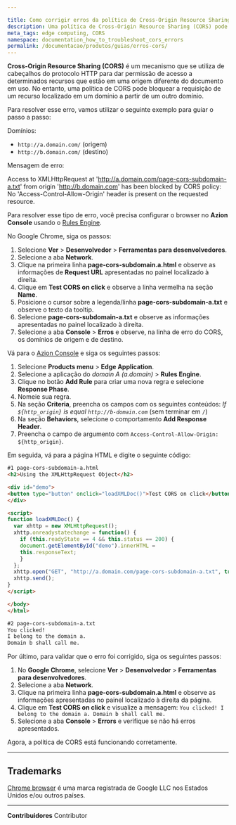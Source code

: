```yaml
---

title: Como corrigir erros da política de Cross-Origin Resource Sharing (CORS) na aplicação
description: Uma política de Cross-Origin Resource Sharing (CORS) pode bloquear a requisição de um recurso localizado em um domínio a partir de um outro domínio. Saiba como configurar sua aplicação para corrigir esse erro.
meta_tags: edge computing, CORS
namespace: documentation_how_to_troubleshoot_cors_errors
permalink: /documentacao/produtos/guias/erros-cors/
---
```


**Cross-Origin Resource Sharing (CORS)** é um mecanismo que se utiliza de cabeçalhos do protocolo HTTP para dar permissão de acesso a determinados recursos que estão em uma origem diferente do documento em uso. No entanto, uma política de CORS pode bloquear a requisição de um recurso localizado em um domínio a partir de um outro domínio.

Para resolver esse erro, vamos utilizar o seguinte exemplo para guiar o passo a passo:

Domínios:

- `http://a.domain.com/` (origem)
- `http://b.domain.com/` (destino)

Mensagem de erro:

Access to XMLHttpRequest at 'http://a.domain.com/page-cors-subdomain-a.txt' from origin 'http://b.domain.com' has been blocked by CORS policy: No 'Access-Control-Allow-Origin' header is present on the requested resource.

Para resolver esse tipo de erro, você precisa configurar o browser no **Azion Console** usando o [Rules Engine](/pt-br/documentacao/produtos/build/edge-application/rules-engine/).

No Google Chrome, siga os passos:

1. Selecione **Ver** > **Desenvolvedor** > **Ferramentas para desenvolvedores**.
2. Selecione a aba **Network**.
3. Clique na primeira linha **page-cors-subdomain.a.html** e observe as informações de **Request URL** apresentadas no painel localizado à direita.
4. Clique em **Test CORS on click** e observe a linha vermelha na seção **Name**.
5. Posicione o cursor sobre a legenda/linha **page-cors-subdomain-a.txt** e observe o texto da tooltip.
6. Selecione **page-cors-subdomain-a.txt** e observe as informações apresentadas no painel localizado à direita.
7. Selecione a aba **Console** > **Erros** e observe, na linha de erro do CORS, os domínios de origem e de destino.

Vá para o [Azion Console](https://console.azion.com/) e siga os seguintes passos:

1. Selecione **Products menu** > **Edge Application**.
2. Selecione a aplicação do *domain A (a.domain)* > **Rules Engine**.
3. Clique no botão **Add Rule** para criar uma nova regra e selecione **Response Phase**.
4. Nomeie sua regra.
5. Na seção **Criteria**, preencha os campos com os seguintes conteúdos:
    *If `${http_origin}` is equal `http://b-domain.com`* (sem terminar em `/`)
6. Na seção **Behaviors**, selecione o comportamento **Add Response Header**.
7. Preencha o campo de argumento com `Access-Control-Allow-Origin: ${http_origin}`.

Em seguida, vá para a página HTML e digite o seguinte código:

```html
#1 page-cors-subdomain-a.html
<h2>Using the XMLHttpRequest Object</h2>

<div id="demo">
<button type="button" onclick="loadXMLDoc()">Test CORS on click</button>
</div>

<script>
function loadXMLDoc() {
  var xhttp = new XMLHttpRequest();
  xhttp.onreadystatechange = function() {
	if (this.readyState == 4 && this.status == 200) {
  	document.getElementById("demo").innerHTML =
  	this.responseText;
	}
  };
  xhttp.open("GET", "http://a.domain.com/page-cors-subdomain-a.txt", true);
  xhttp.send();
}
</script>

</body>
</html>

#2 page-cors-subdomain-a.txt
You clicked!
I belong to the domain a.
Domain b shall call me.
```

Por último, para validar que o erro foi corrigido, siga os seguintes passos:

1. No **Google Chrome**, selecione **Ver** > **Desenvolvedor** > **Ferramentas para desenvolvedores**.
2. Selecione a aba **Network**.
3. Clique na primeira linha **page-cors-subdomain.a.html** e observe as informações apresentadas no painel localizado à direita da página.
4. Clique em **Test CORS on click** e visualize a mensagem:
    `You clicked! I belong to the domain a. Domain b shall call me.`
5. Selecione a aba **Console** > **Errors** e verifique se não há erros apresentados.

Agora, a política de CORS está funcionando corretamente.

---

## Trademarks

[Chrome browser](https://www.google.com/chrome/) é uma marca registrada de Google LLC nos Estados Unidos e/ou outros países.





---


**Contribuidores** <ContributorList>Contributor</ContributorList>
